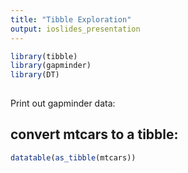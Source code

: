 ```yaml
---
title: "Tibble Exploration"
output: ioslides_presentation
---
```


```r
library(tibble)
library(gapminder)
library(DT)
  
```

Print out gapminder data:

## convert mtcars to a tibble:
```r
datatable(as_tibble(mtcars))
```